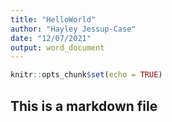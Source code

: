 ```yaml
---
title: "HelloWorld"
author: "Hayley Jessup-Case"
date: "12/07/2021"
output: word_document
---
```


```r
knitr::opts_chunk$set(echo = TRUE)
```

## This is a markdown file
